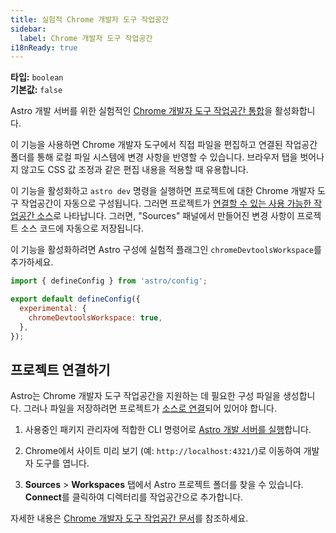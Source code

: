 ```yaml
---
title: 실험적 Chrome 개발자 도구 작업공간
sidebar:
  label: Chrome 개발자 도구 작업공간
i18nReady: true
---
```




<p>

**타입:** `boolean`<br />
**기본값:** `false`<br />
<Since v="5.13.0" />
</p>

Astro 개발 서버를 위한 실험적인 [Chrome 개발자 도구 작업공간 통합](https://developer.chrome.com/docs/devtools/workspaces)을 활성화합니다.

이 기능을 사용하면 Chrome 개발자 도구에서 직접 파일을 편집하고 연결된 작업공간 폴더를 통해 로컬 파일 시스템에 변경 사항을 반영할 수 있습니다. 브라우저 탭을 벗어나지 않고도 CSS 값 조정과 같은 편집 내용을 적용할 때 유용합니다.

이 기능을 활성화하고 `astro dev` 명령을 실행하면 프로젝트에 대한 Chrome 개발자 도구 작업공간이 자동으로 구성됩니다. 그러면 프로젝트가 [연결할 수 있는 사용 가능한 작업공간 소스](#프로젝트-연결하기)로 나타납니다. 그러면, "Sources" 패널에서 만들어진 변경 사항이 프로젝트 소스 코드에 자동으로 저장됩니다.

이 기능을 활성화하려면 Astro 구성에 실험적 플래그인 `chromeDevtoolsWorkspace`를 추가하세요.

```js title="astro.config.mjs" ins={4-6}
import { defineConfig } from 'astro/config';

export default defineConfig({
  experimental: {
    chromeDevtoolsWorkspace: true,
  },
});
```

## 프로젝트 연결하기

Astro는 Chrome 개발자 도구 작업공간을 지원하는 데 필요한 구성 파일을 생성합니다. 그러나 파일을 저장하려면 프로젝트가 [소스로 연결](https://developer.chrome.com/docs/devtools/workspaces#manual-connection)되어 있어야 합니다.

<Steps>

1. 사용중인 패키지 관리자에 적합한 CLI 명령어로 [Astro 개발 서버를 실행](/ko/develop-and-build/#astro-개발-서버-시작)합니다.

2. Chrome에서 사이트 미리 보기 (예: `http://localhost:4321/`)로 이동하여 개발자 도구를 엽니다.

3. **Sources** > **Workspaces** 탭에서 Astro 프로젝트 폴더를 찾을 수 있습니다. **Connect**를 클릭하여 디렉터리를 작업공간으로 추가합니다.

</Steps>

자세한 내용은 [Chrome 개발자 도구 작업공간 문서](https://developer.chrome.com/docs/devtools/workspaces#connect)를 참조하세요.
